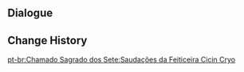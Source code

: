 {{Genius Invokation TCG Stage
| title = Cryo Cicin Mage's Greetings
| type = Serious Showdown
| group = Tavern Challenge
| requirement = 7
| character = Baobab
| introduction = "Meow!" "But when greeting allies from afar or when faced with a powerful foe, a Cryo Cicin Mage will respond with a dignified dance to show her respect..."<br>{{Color|bp|Special Rule: "Fatui Cryo Cicin Mage" starts with Talent Card "Cicin's Cold Glare" equipped, and the Mirror Maiden starts with the Talent Card "Mirror Cage" equipped.}}
| objective_1 = Achieve victory
| reward_1 = Lucky Coin*1000
| lineup = Fatui Cryo Cicin Mage;Mirror Maiden;Fatui Cryo Cicin Mage
}}

==Dialogue==
{{Transclude|Genius Invokation TCG/Stage/Baobab|Cryo Cicin Mage's Greetings}}

==Change History==
{{Change History|3.7}}
[[pt-br:Chamado Sagrado dos Sete:Saudações da Feiticeira Cicin Cryo]]
